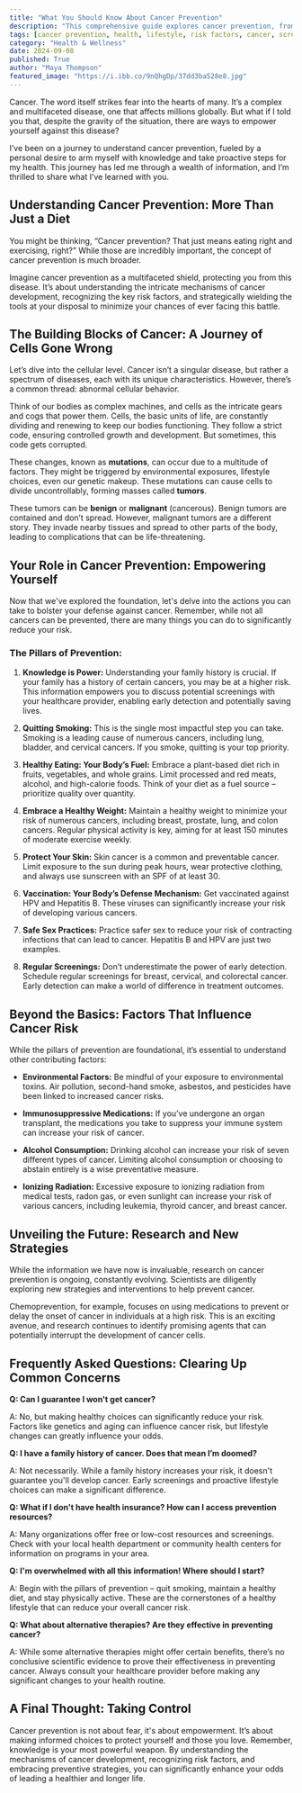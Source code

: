 ```yaml
---
title: "What You Should Know About Cancer Prevention"
description: "This comprehensive guide explores cancer prevention, from understanding the cellular mechanisms of the disease to practical steps you can take to reduce your risk. Learn about lifestyle choices, risk factors, and the latest research on cancer prevention."
tags: [cancer prevention, health, lifestyle, risk factors, cancer, screening, diet, exercise, smoking, prevention, healthy living]
category: "Health & Wellness"
date: 2024-09-08
published: True
author: "Maya Thompson"
featured_image: "https://i.ibb.co/9nQhgDp/37dd3ba528e8.jpg"
---
```



Cancer. The word itself strikes fear into the hearts of many. It’s a complex and multifaceted disease, one that affects millions globally. But what if I told you that, despite the gravity of the situation, there are ways to empower yourself against this disease?  

I’ve been on a journey to understand cancer prevention, fueled by a personal desire to arm myself with knowledge and take proactive steps for my health. This journey has led me through a wealth of information, and I’m thrilled to share what I’ve learned with you.

## Understanding Cancer Prevention: More Than Just a Diet

You might be thinking, “Cancer prevention?  That just means eating right and exercising, right?”  While those are incredibly important, the concept of cancer prevention is much broader. 

Imagine cancer prevention as a multifaceted shield, protecting you from this disease. It’s about understanding the intricate mechanisms of cancer development, recognizing the key risk factors, and strategically wielding the tools at your disposal to minimize your chances of ever facing this battle.

## The Building Blocks of Cancer: A Journey of Cells Gone Wrong

Let’s dive into the cellular level. Cancer isn’t a singular disease, but rather a spectrum of diseases, each with its unique characteristics. However, there’s a common thread: abnormal cellular behavior.

Think of our bodies as complex machines, and cells as the intricate gears and cogs that power them.  Cells, the basic units of life, are constantly dividing and renewing to keep our bodies functioning. They follow a strict code, ensuring controlled growth and development.  But sometimes, this code gets corrupted.

These changes, known as **mutations**, can occur due to a multitude of factors. They might be triggered by environmental exposures, lifestyle choices, even our genetic makeup. These mutations can cause cells to divide uncontrollably, forming masses called **tumors**.

These tumors can be **benign** or **malignant** (cancerous).  Benign tumors are contained and don’t spread. However, malignant tumors are a different story. They invade nearby tissues and spread to other parts of the body, leading to complications that can be life-threatening. 

## Your Role in Cancer Prevention: Empowering Yourself

Now that we've explored the foundation, let's delve into the actions you can take to bolster your defense against cancer. Remember, while not all cancers can be prevented, there are many things you can do to significantly reduce your risk.

### The Pillars of Prevention: 

1. **Knowledge is Power:**  Understanding your family history is crucial.  If your family has a history of certain cancers, you may be at a higher risk.  This information empowers you to discuss potential screenings with your healthcare provider, enabling early detection and potentially saving lives.

2. **Quitting Smoking:**  This is the single most impactful step you can take. Smoking is a leading cause of numerous cancers, including lung, bladder, and cervical cancers. If you smoke, quitting is your top priority.

3. **Healthy Eating: Your Body’s Fuel:**  Embrace a plant-based diet rich in fruits, vegetables, and whole grains. Limit processed and red meats, alcohol, and high-calorie foods.  Think of your diet as a fuel source – prioritize quality over quantity.

4. **Embrace a Healthy Weight:**  Maintain a healthy weight to minimize your risk of numerous cancers, including breast, prostate, lung, and colon cancers. Regular physical activity is key, aiming for at least 150 minutes of moderate exercise weekly.

5. **Protect Your Skin:**  Skin cancer is a common and preventable cancer. Limit exposure to the sun during peak hours, wear protective clothing, and always use sunscreen with an SPF of at least 30.

6. **Vaccination: Your Body’s Defense Mechanism:**  Get vaccinated against HPV and Hepatitis B.  These viruses can significantly increase your risk of developing various cancers.

7. **Safe Sex Practices:**  Practice safer sex to reduce your risk of contracting infections that can lead to cancer.  Hepatitis B and HPV are just two examples.

8. **Regular Screenings:**  Don’t underestimate the power of early detection.  Schedule regular screenings for breast, cervical, and colorectal cancer.  Early detection can make a world of difference in treatment outcomes.

## Beyond the Basics:  Factors That Influence Cancer Risk

While the pillars of prevention are foundational, it’s essential to understand other contributing factors:

* **Environmental Factors:**  Be mindful of your exposure to environmental toxins.  Air pollution, second-hand smoke, asbestos, and pesticides have been linked to increased cancer risks.

* **Immunosuppressive Medications:**  If you’ve undergone an organ transplant, the medications you take to suppress your immune system can increase your risk of cancer.

* **Alcohol Consumption:**  Drinking alcohol can increase your risk of seven different types of cancer.  Limiting alcohol consumption or choosing to abstain entirely is a wise preventative measure.

* **Ionizing Radiation:**  Excessive exposure to ionizing radiation from medical tests, radon gas, or even sunlight can increase your risk of various cancers, including leukemia, thyroid cancer, and breast cancer.

## Unveiling the Future: Research and New Strategies

While the information we have now is invaluable, research on cancer prevention is ongoing, constantly evolving.  Scientists are diligently exploring new strategies and interventions to help prevent cancer.

Chemoprevention, for example, focuses on using medications to prevent or delay the onset of cancer in individuals at a high risk.  This is an exciting avenue, and research continues to identify promising agents that can potentially interrupt the development of cancer cells.

## Frequently Asked Questions: Clearing Up Common Concerns

**Q: Can I guarantee I won't get cancer?**

A:  No, but making healthy choices can significantly reduce your risk. Factors like genetics and aging can influence cancer risk, but lifestyle changes can greatly influence your odds.

**Q: I have a family history of cancer. Does that mean I’m doomed?**

A:  Not necessarily. While a family history increases your risk, it doesn't guarantee you'll develop cancer. Early screenings and proactive lifestyle choices can make a significant difference.

**Q: What if I don't have health insurance?  How can I access prevention resources?**

A:  Many organizations offer free or low-cost resources and screenings. Check with your local health department or community health centers for information on programs in your area. 

**Q: I'm overwhelmed with all this information! Where should I start?**

A: Begin with the pillars of prevention – quit smoking, maintain a healthy diet, and stay physically active.  These are the cornerstones of a healthy lifestyle that can reduce your overall cancer risk.

**Q: What about alternative therapies?  Are they effective in preventing cancer?**

A: While some alternative therapies might offer certain benefits, there’s no conclusive scientific evidence to prove their effectiveness in preventing cancer. Always consult your healthcare provider before making any significant changes to your health routine.

## A Final Thought: Taking Control

Cancer prevention is not about fear, it's about empowerment. It’s about making informed choices to protect yourself and those you love.  Remember, knowledge is your most powerful weapon.  By understanding the mechanisms of cancer development, recognizing risk factors, and embracing preventive strategies, you can significantly enhance your odds of leading a healthier and longer life. 